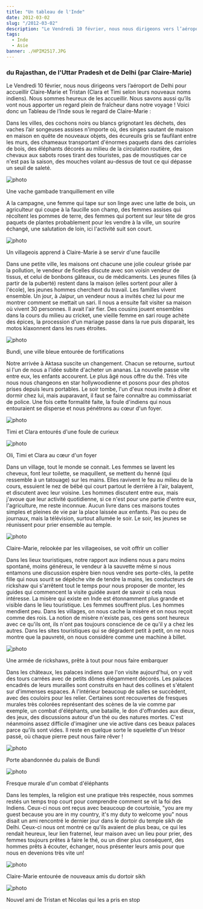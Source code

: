 ```yaml
---
title: "Un tableau de l'Inde"
date: 2012-03-02
slug: "/2012-03-02"
description: "Le Vendredi 10 février, nous nous dirigeons vers l’aéroport de Delhi pour accueillir Claire-Marie et Tristan..."
tags:
  - Inde
  - Asie
banner: ./HPIM2517.JPG
---
```


### du Rajasthan, de l'Uttar Pradesh et de Delhi (par Claire-Marie)

Le Vendredi 10 février, nous nous dirigeons vers l’aéroport de Delhi pour accueillir Claire-Marie et Tristan (Clara et Timi selon leurs nouveaux noms indiens). Nous sommes heureux de les accueillir. Nous savons aussi qu’ils vont nous apporter un regard plein de fraîcheur dans notre voyage ! Voici donc un Tableau de l’Inde sous le regard de Claire-Marie :

Dans les villes, des cochons noirs ou blancs grignotant les déchets, des vaches l’air songeuses assises n'importe où, des singes sautant de maison en maison en quête de nouveaux objets, des écureuils gris se faufilant entre les murs, des chameaux transportant d'énormes paquets dans des carrioles de bois, des éléphants décorés au milieu de la circulation routière, des chevaux aux sabots roses tirant des touristes, pas de moustiques car ce n'est pas la saison, des mouches volant au-dessus de tout ce qui dépasse un seuil de saleté.

![photo](./HPIM2517.JPG)

<div class="img-caption">Une vache gambade tranquillement en ville</div>

A la campagne, une femme qui tape sur son linge avec une latte de bois, un agriculteur qui coupe à la faucille son champ, des femmes assises qui récoltent les pommes de terre, des femmes qui portent sur leur tête de gros paquets de plantes probablement pour les vendre à la ville, un sourire échangé, une salutation de loin, ici l'activité suit son court.

![photo](./IMG_3147.JPG)

<div class="img-caption">
  Un villageois apprend à Claire-Marie à se servir d'une faucille
</div>

Dans une petite ville, les maisons ont chacune une jolie couleur grisée par la pollution, le vendeur de ficelles discute avec son voisin vendeur de tissus, et celui de bonbons gâteaux, ou de médicaments. Les jeunes filles (à partir de la puberté) restent dans la maison (elles sortent pour aller à l'école), les jeunes hommes cherchent du travail. Les familles vivent ensemble. Un jour, à Jaipur, un vendeur nous a invités chez lui pour me montrer comment se mettait un sari. Il nous a ensuite fait visiter sa maison où vivent 30 personnes. Il avait l'air fier. Des cousins jouent ensembles dans la cours du milieu au cricket, une vieille femme en sari rouge achète des épices, la procession d'un mariage passe dans la rue puis disparait, les motos klaxonnent dans les rues étroites.

![photo](./IMG_3340.JPG)

<div class="img-caption">Bundi, une ville bleue entourée de fortifications</div>

Notre arrivée à Aktasa suscite un changement. Chacun se retourne, surtout si l'un de nous a l'idée subite d'acheter un ananas. La nouvelle passe vite entre eux, les enfants accourent. Le plus âgé nous offre du thé. Très vite nous nous changeons en star hollywoodienne et posons pour des photos prises depuis leurs portables. Le soir tombe, l'un d'eux nous invite à dîner et dormir chez lui, mais auparavant, il faut se faire connaître au commissariat de police. Une fois cette formalité faite, la foule d'indiens qui nous entouraient se disperse et nous pénétrons au cœur d'un foyer.

<!-- ![photo](./IMG_3212.JPG)
<div class="img-caption">Nicolas achète un ananas</div> -->

![photo](./IMG_3225.JPG)

<div class="img-caption">Timi et Clara entourés d'une foule de curieux</div>

![photo](./IMG_3252.JPG)

<div class="img-caption">Oli, Timi et Clara au cœur d'un foyer</div>

Dans un village, tout le monde se connait. Les femmes se lavent les cheveux, font leur toilette, se maquillent, se mettent du henné (qui ressemble à un tatouage) sur les mains. Elles ravivent le feu au milieu de la cours, essuient le nez de bébé qui court partout le derrière à l'air, balayent, et discutent avec leur voisine. Les hommes discutent entre eux, mais j'avoue que leur activité quotidienne, si ce n'est pour une partie d'entre eux, l'agriculture, me reste inconnue. Aucun livre dans ces maisons toutes simples et pleines de vie par la place laissée aux enfants. Pas ou peu de journaux, mais la télévision, surtout allumée le soir. Le soir, les jeunes se réunissent pour prier ensemble au temple.

![photo](./HPIM2507.JPG)

<div class="img-caption">
  Claire-Marie, relookée par les villageoises, se voit offrir un collier
</div>

Dans les lieux touristiques, notre rapport aux indiens nous a paru moins spontané, moins généreux, le vendeur à la sauvette même si nous entamons une discussion espère bien nous vendre ses porte-clés, la petite fille qui nous sourit se dépêche vite de tendre la mains, les conducteurs de rickshaw qui s'arrêtent tout le temps pour nous proposer de monter, les guides qui commencent la visite guidée avant de savoir si cela nous intéresse. La misère qui existe en Inde est étonnamment plus grande et visible dans le lieu touristique. Les femmes souffrent plus. Les hommes mendient peu. Dans les villages, on nous cache la misère et on nous reçoit comme des rois. La notion de misère n'existe pas, ces gens sont heureux avec ce qu'ils ont, ils n'ont pas toujours conscience de ce qu'il y a chez les autres. Dans les sites touristiques qui se dégradent petit à petit, on ne nous montre que la pauvreté, on nous considère comme une machine à billet.

![photo](./IMG_2990.JPG)

<div class="img-caption">
  Une armée de rickshaws, prête à tout pour nous faire embarquer
</div>

Dans les châteaux, les palaces indiens que l'on visite aujourd'hui, on y voit des tours carrées avec de petits dômes élégamment décorés. Les palaces encadrés de leurs murailles sont construits en haut des collines et s'étalent sur d'immenses espaces. A l'intérieur beaucoup de salles se succèdent, avec des couloirs pour les relier. Certaines sont recouvertes de fresques murales très colorées représentant des scènes de la vie comme par exemple, un combat d'éléphants, une bataille, le don d'offrandes aux dieux, des jeux, des discussions autour d'un thé ou des natures mortes. C'est néanmoins assez difficile d'imaginer une vie active dans ces beaux palaces parce qu'ils sont vides. Il reste en quelque sorte le squelette d'un trésor passé, où chaque pierre peut nous faire rêver !

![photo](./IMG_3350.JPG)

<div class="img-caption">Porte abandonnée du palais de Bundi</div>

![photo](./IMG_3443.JPG)

<div class="img-caption">Fresque murale d'un combat d'éléphants</div>

Dans les temples, la religion est une pratique très respectée, nous sommes restés un temps trop court pour comprendre comment se vit la foi des Indiens. Ceux-ci nous ont reçus avec beaucoup de courtoisie, "you are my guest because you are in my country, it's my duty to welcome you" nous disait un ami rencontré le dernier jour dans le dortoir du temple sikh de Delhi. Ceux-ci nous ont montré ce qu'ils avaient de plus beau, ce qui les rendait heureux, leur lien fraternel, leur maison avec un lieu pour prier, des femmes toujours prêtes à faire le thé, ou un diner plus conséquent, des hommes prêts à écouter, échanger, nous présenter leurs amis pour que nous en devenions très vite un!

![photo](./IMG_3021.JPG)

<div class="img-caption">
  Claire-Marie entourée de nouveaux amis du dortoir sikh
</div>

![photo](./IMG_3517.JPG)

<div class="img-caption">
  Nouvel ami de Tristan et Nicolas qui les a pris en stop
</div>


<Navigation
  previous="/2012-02-16"
  next="/2012-03-09"
  gallery="/galerie/inde2"
/>
